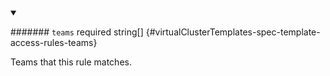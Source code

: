 
<details className="config-field" data-expandable="false" open>
<summary>

####### `teams` <span className="config-field-required" data-required="false">required</span> <span className="config-field-type">string[]</span> <span className="config-field-default"></span> <span className="config-field-enum"></span> {#virtualClusterTemplates-spec-template-access-rules-teams}

Teams that this rule matches.

</summary>



</details>

